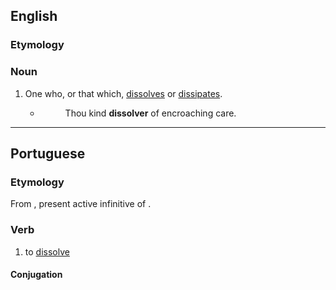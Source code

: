 ==English==

===Etymology===
{{suffix|en|dissolve|er}}

===Noun===
{{en-noun}}

# One who, or that which, [[dissolve]]s or [[dissipate]]s.
#* {{rfdatek|en|Otway}}
#*: Thou kind '''dissolver''' of encroaching care.

----

==Portuguese==

===Etymology===
From {{etyl|la|pt}} {{m|la|dissolvere}}, present active infinitive of {{m|la|dissolvō}}.

===Verb===
{{pt-verb|dissolv|er}}

# to [[dissolve]]

====Conjugation====
{{pt-conj|dissolv|er}}